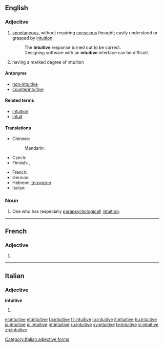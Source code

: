 ==English==

===Adjective===
{{en-adj}}

# [[spontaneous]], without requiring [[conscious]] thought; easily understood or grasped by [[intuition]]
#: The '''intuitive''' response turned out to be correct.
#: Designing software with an '''intuitive''' interface can be difficult.
# having a marked degree of intuition

====Antonyms====
* [[non-intuitive]]
* [[counterintuitive]]

====Related terms====
* [[intuition]]
* [[intuit]]

====Translations====
{{trans-top|automatic, without requiring conscious thought}}
* Chinese:
*: Mandarin: {{zh-ts||直觉的}}
* Czech: {{t-|cs|intuitivní}}
* Finnish: {{t-|fi|intuitiivinen}}, {{t-|fi|vaistonvarainen}}
{{trans-mid}}
* French: {{t+|fr|intuitif}}
* German: {{t+|de|intuitiv}}
* Hebrew: [[אינטואיטיבי]]
* Italian: {{t+|it|intuitivo}}
{{trans-bottom}}

===Noun===
{{en-noun}}

# One who has (especially [[parapsychological]]) [[intuition]].

----

==French==

===Adjective===
{{fr-adj-form|f}}

# {{feminine of|intuitif|lang=fr}}

----

==Italian==

===Adjective===
'''intuitive''' {{f|p}}

# {{feminine plural of|intuitivo#Adjective|intuitivo}}

[[Category:Italian adjective forms]]

[[el:intuitive]]
[[et:intuitive]]
[[fa:intuitive]]
[[fr:intuitive]]
[[io:intuitive]]
[[it:intuitive]]
[[hu:intuitive]]
[[ja:intuitive]]
[[pl:intuitive]]
[[pt:intuitive]]
[[ru:intuitive]]
[[sv:intuitive]]
[[te:intuitive]]
[[vi:intuitive]]
[[zh:intuitive]]